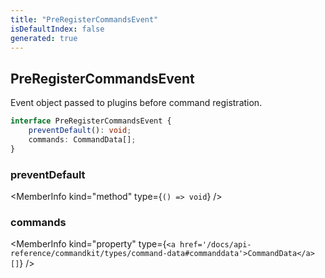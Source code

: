 ```yaml
---
title: "PreRegisterCommandsEvent"
isDefaultIndex: false
generated: true
---
```



<!-- This file was generated from the CommandKit source. Do not modify. Instead, re-run the "docgen" script -->


## PreRegisterCommandsEvent

<GenerationInfo sourceFile="packages/commandkit/src/app/register/CommandRegistrar.ts" sourceLine="9" packageName="commandkit" />

Event object passed to plugins before command registration.

```ts title="Signature"
interface PreRegisterCommandsEvent {
    preventDefault(): void;
    commands: CommandData[];
}
```

<div className="members-wrapper">

### preventDefault

<MemberInfo kind="method" type={`() => void`}   />


### commands

<MemberInfo kind="property" type={`<a href='/docs/api-reference/commandkit/types/command-data#commanddata'>CommandData</a>[]`}   />




</div>
